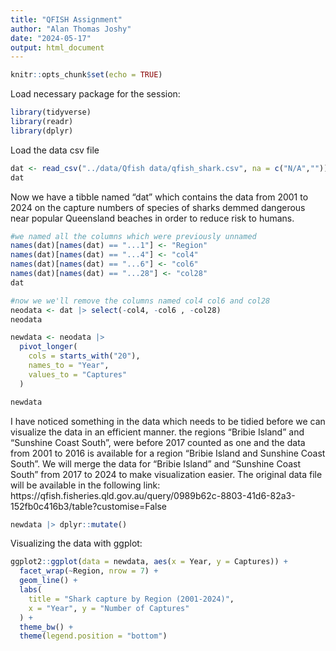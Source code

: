 ```yaml
---
title: "QFISH Assignment"
author: "Alan Thomas Joshy"
date: "2024-05-17"
output: html_document
---
```


```r
knitr::opts_chunk$set(echo = TRUE)
```

Load necessary package for the session:
```r
library(tidyverse)
library(readr)
library(dplyr)
```

Load the data csv file
```r
dat <- read_csv("../data/Qfish data/qfish_shark.csv", na = c("N/A",""))
dat
```

Now we have a tibble named "dat" which contains the data from 2001 to 2024 on the capture numbers of species of sharks demmed dangerous near popular Queensland beaches in order to reduce risk to humans. 

```r
#we named all the columns which were previously unnamed
names(dat)[names(dat) == "...1"] <- "Region"
names(dat)[names(dat) == "...4"] <- "col4"
names(dat)[names(dat) == "...6"] <- "col6"
names(dat)[names(dat) == "...28"] <- "col28"
dat
```

```r
#now we we'll remove the columns named col4 col6 and col28
neodata <- dat |> select(-col4, -col6 , -col28)
neodata
```





```r
newdata <- neodata |>
  pivot_longer(
    cols = starts_with("20"),
    names_to = "Year",
    values_to = "Captures"
  )
```

```r
newdata
```

I have noticed something in the data which needs to be tidied before we can visualize the data in an efficient manner.
the regions "Bribie Island" and "Sunshine Coast South", were before 2017 counted as one and the data from 2001 to 2016 is available for a region "Bribie Island and Sunshine Coast South". We will merge the data for "Bribie Island" and "Sunshine Coast South" from 2017 to 2024 to make visualization easier. The original data file will be available in the following link: https://qfish.fisheries.qld.gov.au/query/0989b62c-8803-41d6-82a3-152fb0c416b3/table?customise=False 


```r
newdata |> dplyr::mutate()
```









Visualizing the data with ggplot:
```r
ggplot2::ggplot(data = newdata, aes(x = Year, y = Captures)) +
  facet_wrap(~Region, nrow = 7) +
  geom_line() +
  labs(
    title = "Shark capture by Region (2001-2024)",
    x = "Year", y = "Number of Captures"
  ) +
  theme_bw() +
  theme(legend.position = "bottom")

```





